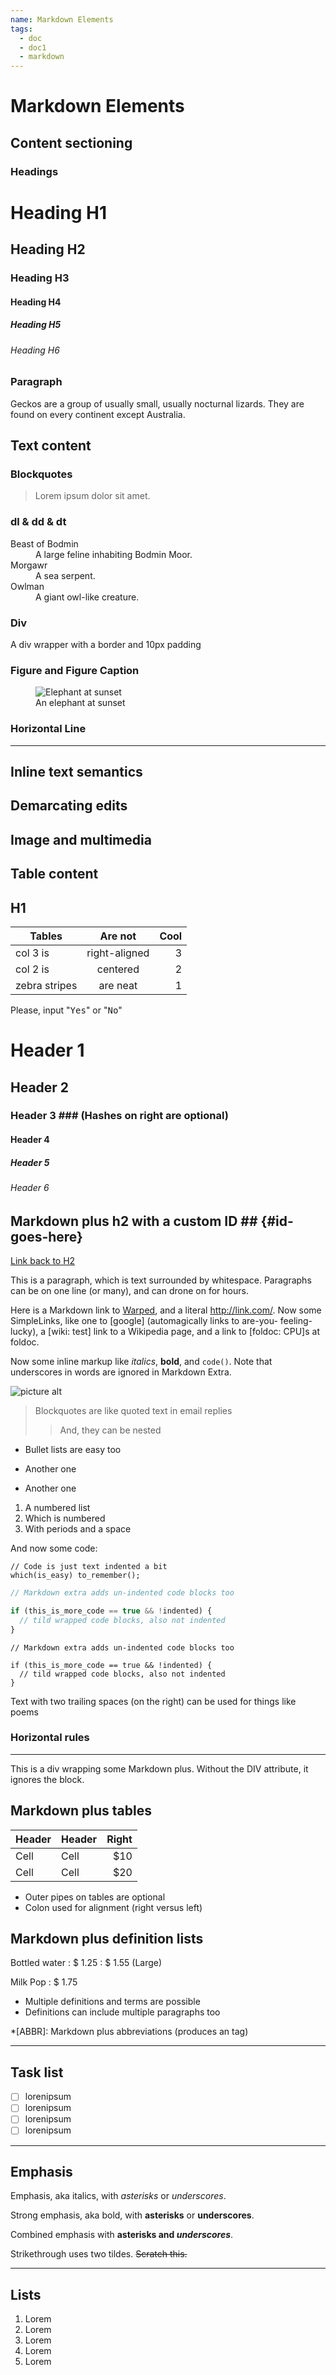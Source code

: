 ```yaml
---
name: Markdown Elements
tags:
  - doc
  - doc1
  - markdown
---
```



# Markdown Elements

## Content sectioning

### Headings

# Heading H1

## Heading H2

### Heading H3

#### Heading H4

##### Heading H5

###### Heading H6

### Paragraph

Geckos are a group of usually small, usually nocturnal lizards. They are found on every continent except Australia.

## Text content

### Blockquotes

> Lorem ipsum dolor sit amet.

### dl & dd & dt

<dl>
<dt>Beast of Bodmin</dt>
<dd>A large feline inhabiting Bodmin Moor.</dd>


<dt>Morgawr</dt>
<dd>A sea serpent.</dd>

<dt>Owlman</dt>
<dd>A giant owl-like creature.</dd>

</dl>


### Div

<div style={{ border: 'solid 1px red', padding: '10px' }}>
  <p>A div wrapper with a border and 10px padding</p>
</div>

### Figure and Figure Caption

<figure>
  <img
    width={200}
    src="https://interactive-examples.mdn.mozilla.net/media/cc0-images/elephant-660-480.jpg"
    alt="Elephant at sunset"
  ></img>
  <figcaption>An elephant at sunset</figcaption>
</figure>

### Horizontal Line

<hr />

## Inline text semantics

## Demarcating edits

## Image and multimedia

## Table content

## H1

| Tables        |    Are not    | Cool |
| ------------- | :-----------: | ---: |
| col 3 is      | right-aligned |    3 |
| col 2 is      |   centered    |    2 |
| zebra stripes |   are neat    |    1 |

Please, input "<kbd>Yes</kbd>" or "<kbd>No</kbd>"

# Header 1

## Header 2

### Header 3 ### (Hashes on right are optional)

#### Header 4

##### Header 5

###### Header 6

## Markdown plus h2 with a custom ID ## {#id-goes-here}

[Link back to H2](#id-goes-here)

This is a paragraph, which is text surrounded by whitespace. Paragraphs can be on one
line (or many), and can drone on for hours.

Here is a Markdown link to [Warped](https://warpedvisions.org), and a literal <http://link.com/>.
Now some SimpleLinks, like one to [google] (automagically links to are-you-
feeling-lucky), a [wiki: test] link to a Wikipedia page, and a link to
[foldoc: CPU]s at foldoc.

Now some inline markup like _italics_, **bold**, and `code()`. Note that underscores in
words are ignored in Markdown Extra.

![picture alt](/images/photo.jpeg 'Title is optional')

> Blockquotes are like quoted text in email replies
>
> > And, they can be nested

- Bullet lists are easy too

* Another one

- Another one

1. A numbered list
2. Which is numbered
3. With periods and a space

And now some code:

    // Code is just text indented a bit
    which(is_easy) to_remember();

```js
// Markdown extra adds un-indented code blocks too

if (this_is_more_code == true && !indented) {
  // tild wrapped code blocks, also not indented
}
```

```tsx
// Markdown extra adds un-indented code blocks too

if (this_is_more_code == true && !indented) {
  // tild wrapped code blocks, also not indented
}
```

Text with
two trailing spaces
(on the right)
can be used
for things like poems

### Horizontal rules

---

<div class="custom-class" markdown="1">
  This is a div wrapping some Markdown plus. Without the DIV attribute, it ignores the block.
</div>

## Markdown plus tables

| Header | Header | Right |
| ------ | ------ | ----: |
| Cell   | Cell   |  \$10 |
| Cell   | Cell   |  \$20 |

- Outer pipes on tables are optional
- Colon used for alignment (right versus left)

## Markdown plus definition lists

Bottled water
: $ 1.25
: $ 1.55 (Large)

Milk
Pop
: \$ 1.75

- Multiple definitions and terms are possible
- Definitions can include multiple paragraphs too

\*[ABBR]: Markdown plus abbreviations (produces an <abbr/> tag)

---

## Task list

- [ ] lorenipsum
- [ ] lorenipsum
- [ ] lorenipsum
- [ ] lorenipsum

---

## Emphasis

Emphasis, aka italics, with _asterisks_ or _underscores_.

Strong emphasis, aka bold, with **asterisks** or **underscores**.

Combined emphasis with **asterisks and _underscores_**.

Strikethrough uses two tildes. ~~Scratch this.~~

---

## Lists

1. Lorem
2. Lorem
3. Lorem
4. Lorem
5. Lorem
